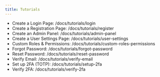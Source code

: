 ```yaml
---
title: Tutorials
---
```


- Create a Login Page: /docs/tutorials/login
- Create a Registration Page: /docs/tutorials/register
- Create an Admin Panel: /docs/tutorials/admin-panel
- Create a User Settings Page: /docs/tutorials/user-settings
- Custom Roles & Permissions: /docs/tutorials/custom-roles-permissions
- Forgot Password: /docs/tutorials/forgot-password
- Reset Password: /docs/tutorials/reset-password
- Verify Email: /docs/tutorials/verify-email
- Set up 2FA (TOTP): /docs/tutorials/setup-2fa
- Verify 2FA: /docs/tutorials/verify-2fa

